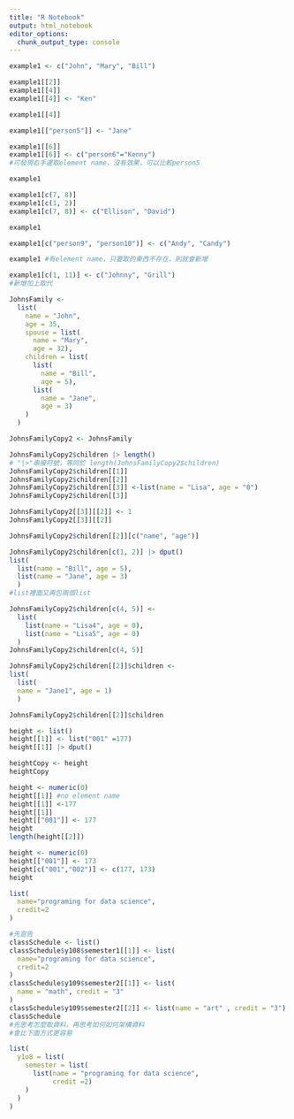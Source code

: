 ```yaml
---
title: "R Notebook"
output: html_notebook
editor_options: 
  chunk_output_type: console
---
```


```r
example1 <- c("John", "Mary", "Bill")
```

```r
example1[[2]]
example1[[4]]
example1[[4]] <- "Ken"
```

```r
example1[[4]]
```

```r
example1[["person5"]] <- "Jane"
```

```r
example1[[6]]
example1[[6]] <- c("person6"="Kenny")
#可發現右手邊取element name，沒有效果，可以比較person5
```

```r
example1
```

```r
example1[c(7, 8)]
example1[c(1, 2)]
example1[c(7, 8)] <- c("Ellison", "David")
```

```r
example1
```

```r
example1[c("person9", "person10")] <- c("Andy", "Candy")
```

```r
example1 #有element name，只要取的東西不存在，則就會新增
```

```r
example1[c(1, 11)] <- c("Johnny", "Grill")
#新增加上取代
```

```r
JohnsFamily <-
  list(
    name = "John", 
    age = 35,
    spouse = list(
      name = "Mary", 
      age = 32),
    children = list(
      list(
        name = "Bill", 
        age = 5),
      list(
        name = "Jane", 
        age = 3)
    )
  )
```

```r
JohnsFamilyCopy2 <- JohnsFamily
```

```r
JohnsFamilyCopy2$children |> length()
# "|>"串接符號，等同於 length(JohnsFamilyCopy2$children)
JohnsFamilyCopy2$children[[1]]
JohnsFamilyCopy2$children[[2]]
JohnsFamilyCopy2$children[[3]] <-list(name = "Lisa", age = "0")
JohnsFamilyCopy2$children[[3]]
```

```r
JohnsFamilyCopy2[[3]][[2]] <- 1
JohnsFamilyCopy2[[3]][[2]]
```

```r
JohnsFamilyCopy2$children[[2]][c("name", "age")]
```

```r
JohnsFamilyCopy2$children[c(1, 2)] |> dput()
list(
  list(name = "Bill", age = 5), 
  list(name = "Jane", age = 3)
  )
#list裡面又再包兩個list
```

```r
JohnsFamilyCopy2$children[c(4, 5)] <-
  list(
    list(name = "Lisa4", age = 0),
    list(name = "Lisa5", age = 0)
  )
JohnsFamilyCopy2$children[c(4, 5)]
```

```r
JohnsFamilyCopy2$children[[2]]$children <- 
list(
  list(
  name = "Jane1", age = 1)
  )

JohnsFamilyCopy2$children[[2]]$children
```


```r
height <- list()
height[[1]] <- list("001" =177)
height[[1]] |> dput()
```
```r
heightCopy <- height
heightCopy
```

```r
height <- numeric(0)
height[[1]] #no element name
height[[1]] <-177
height[[1]]
height[["001"]] <- 177
height
length(height[[2]]) 
```

```r
height <- numeric(0)
height[["001"]] <- 173
height[c("001","002")] <- c(177, 173)
height
```
```r
list(
  name="programing for data science",
  credit=2
)
```

```r
#先宣告
classSchedule <- list()
classSchedule$y108$semester1[[1]] <- list(
  name="programing for data science",
  credit=2
)
classSchedule$y109$semester2[[1]] <- list(
  name = "math", credit = "3"
)
classSchedule$y109$semester2[[2]] <- list(name = "art" , credit = "3")
classSchedule
#先思考怎麼取資料，再思考如何如何架構資料
#會比下面方式更容易
```

```r
list(
  y1o8 = list(
    semester = list(
      list(name = "programing for data science",
           credit =2)
    )
  )
)
```











